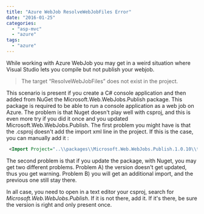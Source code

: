 ```yaml
---
title: "Azure WebJob ResolveWebJobFiles Error"
date: "2016-01-25"
categories: 
  - "asp-mvc"
  - "azure"
tags: 
  - "azure"
---
```


While working with Azure WebJob you may get in a weird situation where Visual Studio lets you compile but not publish your webjob.

> The target “ResolveWebJobFiles” does not exist in the project.

This scenario is present if you create a C# console application and then added from NuGet the Microsoft.Web.WebJobs.Publish package. This package is required to be able to run a console application as a web job on Azure. The problem is that Nuget doesn't play well with csproj, and this is even more try if you did it once and you updated Microsoft.Web.WebJobs.Publish. The first problem you might have is that the .csproj doesn't add the import xml line in the project. If this is the case, you can manually add it :


```xml
 <Import Project="..\\packages\\Microsoft.Web.WebJobs.Publish.1.0.10\\tools\\webjobs.targets" Condition="Exists('..\\packages\\Microsoft.Web.WebJobs.Publish.1.0.10\\tools\\webjobs.targets')" /> 
```


The second problem is that if you update the package, with Nuget, you may get two different problems. Problem A) the version doesn't get updated, thus you get warning. Problem B) you will get an additional import, and the previous one still stay there.

In all case, you need to open in a text editor your csproj, search for _Microsoft.Web.WebJobs.Publish_. If it is not there, add it. If it's there, be sure the version is right and only present once.
